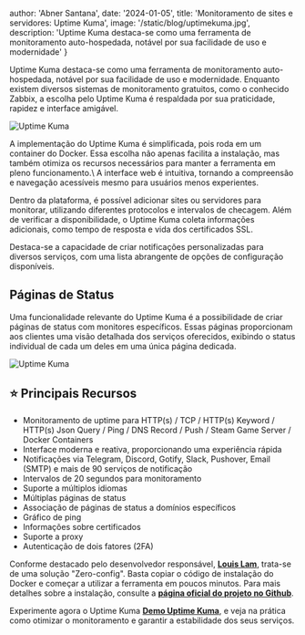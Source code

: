 
  author: 'Abner Santana',
  date: '2024-01-05',
  title: 'Monitoramento de sites e servidores: Uptime Kuma',
  image: '/static/blog/uptimekuma.jpg',
  description: 'Uptime Kuma destaca-se como uma ferramenta de monitoramento auto-hospedada, notável por sua facilidade de uso e modernidade'
}


Uptime Kuma destaca-se como uma ferramenta de monitoramento auto-hospedada, notável por sua facilidade de uso e modernidade. Enquanto existem diversos sistemas de monitoramento gratuitos, como o conhecido Zabbix, a escolha pelo Uptime Kuma é respaldada por sua praticidade, rapidez e interface amigável.

<Image src={kuma} alt="Uptime Kuma" />

A implementação do Uptime Kuma é simplificada, pois roda em um container do Docker. Essa escolha não apenas facilita a instalação, mas também otimiza os recursos necessários para manter a ferramenta em pleno funcionamento.\ A interface web é intuitiva, tornando a compreensão e navegação acessíveis mesmo para usuários menos experientes.

Dentro da plataforma, é possível adicionar sites ou servidores para monitorar, utilizando diferentes protocolos e intervalos de checagem. Além de verificar a disponibilidade, o Uptime Kuma coleta informações adicionais, como tempo de resposta e vida dos certificados SSL.

Destaca-se a capacidade de criar notificações personalizadas para diversos serviços, com uma lista abrangente de opções de configuração disponíveis.

## Páginas de Status

Uma funcionalidade relevante do Uptime Kuma é a possibilidade de criar páginas de status com monitores específicos. Essas páginas proporcionam aos clientes uma visão detalhada dos serviços oferecidos, exibindo o status individual de cada um deles em uma única página dedicada.

<Image src={kumapage} alt="Uptime Kuma" />

## ⭐ Principais Recursos

- Monitoramento de uptime para HTTP(s) / TCP / HTTP(s) Keyword / HTTP(s) Json Query / Ping / DNS Record / Push / Steam Game Server / Docker Containers
- Interface moderna e reativa, proporcionando uma experiência rápida
- Notificações via Telegram, Discord, Gotify, Slack, Pushover, Email (SMTP) e mais de 90 serviços de notificação
- Intervalos de 20 segundos para monitoramento
- Suporte a múltiplos idiomas
- Múltiplas páginas de status
- Associação de páginas de status a domínios específicos
- Gráfico de ping
- Informações sobre certificados
- Suporte a proxy
- Autenticação de dois fatores (2FA)

Conforme destacado pelo desenvolvedor responsável, **<a href="https://github.com/louislam" target="_blank">Louis Lam</a>**, trata-se de uma solução "Zero-config". Basta copiar o código de instalação do Docker e começar a utilizar a ferramenta em poucos minutos. Para mais detalhes sobre a instalação, consulte a **<a href="https://github.com/louislam/uptime-kuma/" target="_blank">página oficial do projeto no Github</a>**.

Experimente agora o Uptime Kuma **<a href="https://demo.uptime.kuma.pet/">Demo Uptime Kuma</a>**, e veja na prática como otimizar o monitoramento e garantir a estabilidade dos seus serviços.